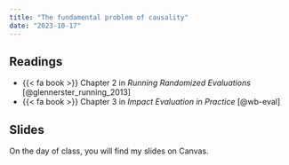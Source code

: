 ```yaml
---
title: "The fundamental problem of causality"
date: "2023-10-17"
---
```


## Readings

- {{< fa book >}} Chapter 2 in *Running Randomized Evaluations* [@glennerster_running_2013]
- {{< fa book >}} Chapter 3 in *Impact Evaluation in Practice* [@wb-eval]

## Slides

On the day of class, you will find my slides on Canvas. 
